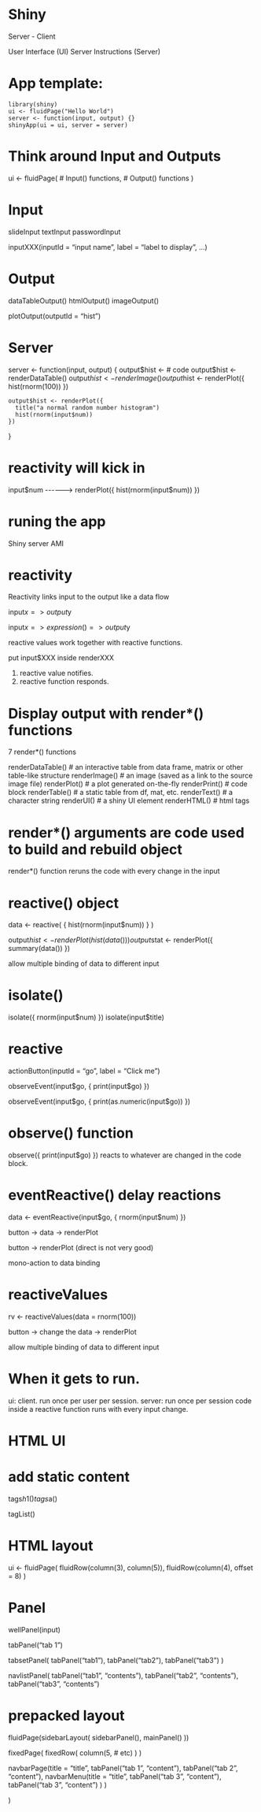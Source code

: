 

# Shiny
Server - Client

User Interface (UI)
Server Instructions (Server)

# App template:
    
    library(shiny)
    ui <- fluidPage("Hello World")
    server <- function(input, output) {}
    shinyApp(ui = ui, server = server)

# Think around Input and Outputs


  ui <- fluidPage(
    # Input() functions,
    # Output() functions
  )

# Input

  slideInput
  textInput
  passwordInput


  inputXXX(inputId = "input name", label = "label to display", ...)

# Output

  dataTableOutput()
  htmlOutput()
  imageOutput()

  plotOutput(outputId = "hist")

# Server

  server <- function(input, output) {
    output$hist <- # code
    output$hist <- renderDataTable()
    output$hist <- renderImage()
    output$hist <- renderPlot({ hist(rnorm(100)) })

    output$hist <- renderPlot({
      title("a normal random number histogram")
      hist(rnorm(input$num))
    })

  }

# reactivity will kick in

  input$num ------> renderPlot({ hist(rnorm(input$num)) })

# runing the app

Shiny server AMI

# reactivity
Reactivity links input to the output like a data flow

input$x => output$y

input$x => expression() => output$y

reactive values work together with reactive functions.

put input$XXX inside renderXXX

1. reactive value notifies.
2. reactive function responds.

# Display output with render*() functions

7 render*() functions

renderDataTable() # an interactive table from data frame, matrix or other table-like structure
renderImage() # an image (saved as a link to the source image file)
renderPlot() # a plot generated on-the-fly
renderPrint() # code block
renderTable() # a static table from df, mat, etc.
renderText() # a character string
renderUI() # a shiny UI element
renderHTML() # html tags

# render*() arguments are code used to build and rebuild object
render*() function reruns the code with every change in the input

# reactive() object

data <- reactive( { hist(rnorm(input$num)) } )

output$hist <- renderPlot({ hist(data()) })
output$stat <- renderPlot({ summary(data()) })

allow multiple binding of data to different input

# isolate()

isolate({ rnorm(input$num) })
isolate(input$title)

# reactive 

actionButton(inputId = "go", label = "Click me")

observeEvent(input$go, { print(input$go) })

observeEvent(input$go, { print(as.numeric(input$go)) })

# observe() function
observe({ print(input$go) }) reacts to whatever are changed in the code block.

# eventReactive() delay reactions
data <- eventReactive(input$go, { rnorm(input$num) })

button -> data -> renderPlot

button -> renderPlot (direct is not very good)

mono-action to data binding

# reactiveValues
rv <- reactiveValues(data = rnorm(100))

button -> change the data -> renderPlot

allow multiple binding of data to different input

# When it gets to run.
ui: client. run once per user per session.
server: run once per session
code inside a reactive function runs with every input change.

# HTML UI

# add static content
tags$h1()
tags$a()

tagList()

# HTML layout

ui <- fluidPage(
  fluidRow(column(3),
           column(5)),
  fluidRow(column(4), offset = 8)
  )

# Panel

wellPanel(input)

tabPanel("tab 1")

tabsetPanel(
  tabPanel("tab1"),
  tabPanel("tab2"),
  tabPanel("tab3")
)

navlistPanel(
  tabPanel("tab1", "contents"),
  tabPanel("tab2", "contents"),
  tabPanel("tab3", "contents")


# prepacked layout

fluidPage(sidebarLayout(
  sidebarPanel(),
  mainPanel()
))

fixedPage(
  fixedRow(
    column(5, # etc)
  )
)

navbarPage(title = "title",
  tabPanel("tab 1", "content"),
  tabPanel("tab 2", "content"),
  navbarMenu(title = "title",
    tabPanel("tab 3", "content"),
    tabPanel("tab 3", "content")
  )
)






)
